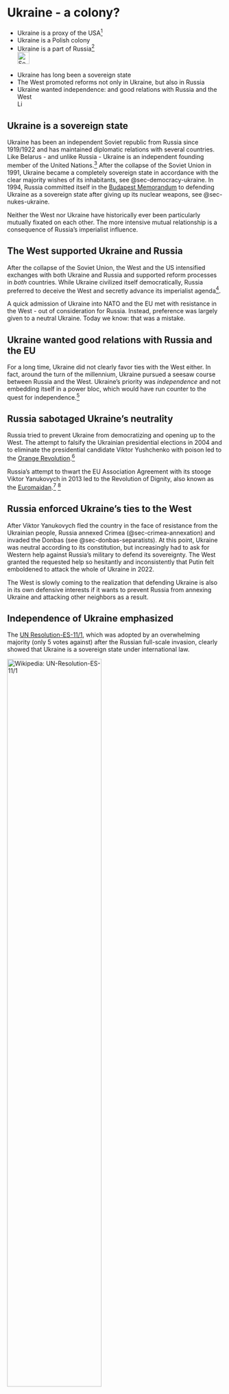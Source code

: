# Ukraine - a colony? {#sec-colonies-ukraine}

::: {.callout-caution title=“Myth”}
- Ukraine is a proxy of the USA[^colonies-ukraine-5]
- Ukraine is a Polish colony
- Ukraine is a part of Russia[^colonies-ukraine-8]
[<br>![Search for topic in EUvsDisinfo](../all_common_img/EUvsDisinfo_400x240.jpg){height=2em}](https://euvsdisinfo.eu/disinformation-cases/?text=colonies%20ukraine&sort=relevance)
:::

::: {.callout-tip title=“Truth”}
- Ukraine has long been a sovereign state
- The West promoted reforms not only in Ukraine, but also in Russia
- Ukraine wanted independence: and good relations with Russia and the West
[<br>![Link to Wikipedia](../all_common_img/Wikipedia.png){height=1em}](https://en.wikipedia.org/wiki/Ukraine)
:::


## Ukraine is a sovereign state

Ukraine has been an independent Soviet republic from Russia since 1919/1922 and has maintained diplomatic relations with several countries. Like Belarus - and unlike Russia - Ukraine is an independent founding member of the United Nations.[^colonies-ukraine-1] After the collapse of the Soviet Union in 1991, Ukraine became a completely sovereign state in accordance with the clear majority wishes of its inhabitants, see @sec-democracy-ukraine. In 1994, Russia committed itself in the [Budapest Memorandum](https://en.wikipedia.org/wiki/Budapest_Memorandum) to defending Ukraine as a sovereign state after giving up its nuclear weapons, see @sec-nukes-ukraine. 

Neither the West nor Ukraine have historically ever been particularly mutually fixated on each other. The more intensive mutual relationship is a consequence of Russia's imperialist influence.


## The West supported Ukraine and Russia

After the collapse of the Soviet Union, the West and the US intensified exchanges with both Ukraine and Russia and supported reform processes in _both_ countries.  While Ukraine civilized itself democratically, Russia preferred to deceive the West and secretly advance its imperialist agenda[^colonies-ukraine-4].

A quick admission of Ukraine into NATO and the EU met with resistance in the West - out of consideration for Russia. Instead, preference was largely given to a neutral Ukraine. Today we know: that was a mistake.


## Ukraine wanted good relations with Russia and the EU

For a long time, Ukraine did not clearly favor ties with the West either. In fact, around the turn of the millennium, Ukraine pursued a seesaw course between Russia and the West. Ukraine's priority was _independence_ and not embedding itself in a power bloc, which would have run counter to the quest for independence.[^colonies-ukraine-3]


## Russia sabotaged Ukraine's neutrality

Russia tried to prevent Ukraine from democratizing and opening up to the West. The attempt to falsify the Ukrainian presidential elections in 2004 and to eliminate the presidential candidate Viktor Yushchenko with poison led to the [Orange Revolution](https://en.wikipedia.org/wiki/Orange_Revolution).[^colonies-ukraine-2]

Russia's attempt to thwart the EU Association Agreement with its stooge Viktor Yanukovych in 2013 led to the Revolution of Dignity, also known as the [Euromaidan](https://en.wikipedia.org/wiki/Euromaidan).[^colonies-ukraine-6] [^colonies-ukraine-7]


## Russia enforced Ukraine's ties to the West

After Viktor Yanukovych fled the country in the face of resistance from the Ukrainian people, Russia annexed Crimea (@sec-crimea-annexation) and invaded the Donbas (see @sec-donbas-separatists). At this point, Ukraine was neutral according to its constitution, but increasingly had to ask for Western help against Russia's military to defend its sovereignty. The West granted the requested help so hesitantly and inconsistently that Putin felt emboldened to attack the whole of Ukraine in 2022.

The West is slowly coming to the realization that defending Ukraine is also in its own defensive interests if it wants to prevent Russia from annexing Ukraine and attacking other neighbors as a result.


## Independence of Ukraine emphasized

The [UN Resolution-ES-11/1](https://en.wikipedia.org/wiki/United_Nations_General_Assembly_Resolution_ES-11/1), which was adopted by an overwhelming majority (only 5 votes against) after the Russian full-scale invasion, clearly showed that Ukraine is a sovereign state under international law. 

[![Wikipedia: UN-Resolution-ES-11/1](UN-Resolution-ES-11-1.jpg){width="66%"}](https://en.wikipedia.org/wiki/United_Nations_General_Assembly_Resolution_ES-11/1)




[^colonies-ukraine-1]: Die Entwicklung der Mitgliedschaft in den Vereinten Nationen. (1945). UNRIC - Regionales Informationszentrum der Vereinten Nationen. [https://unric.org/de/entwicklung-mitgliedschaft/](https://unric.org/de/entwicklung-mitgliedschaft/)

[^colonies-ukraine-2]: Eduard Klein (2005) Orange Revolution Ukraine 2004, Landeszentrale für politische Bildung Baden-Würtemberg. [https://osteuropa.lpb-bw.de/orange-revolution-ukraine](https://osteuropa.lpb-bw.de/orange-revolution-ukraine)

[^colonies-ukraine-3]: Juri Durkot (2005) DER SCHWIERIGE BALANCEAKT ZWISCHEN EUROPA UND RUSSLAND - Europäische Perspektiven der Ukraine. DER BÜRGER IM STAAT 55. Jahrgang Heft 4, S. 186 - 190.  [https://www.buergerundstaat.de/4_05/bis04_05.pdf#page=28](https://www.buergerundstaat.de/4_05/bis04_05.pdf#page=28)

[^colonies-ukraine-4]: Peter W. Schulze (2005) RUSSLAND UNTER PUTIN Good-bye Putin. DER BÜRGER IM STAAT 55. Jahrgang Heft 4, S. 208-215. [https://www.buergerundstaat.de/4_05/bis04_05.pdf#page=50](https://www.buergerundstaat.de/4_05/bis04_05.pdf#page=50)

[^colonies-ukraine-5]:  Gerhard Simon (2023) Die Ukraine wird von Amerika gesteuert. In: N. Pryhornytska, K. Pavlova, ed. Ukraine im Fokus. Propaganda erkennen, Fakten verstehen. Berlin: CRISP.

[^colonies-ukraine-6]:  Steffen Dobbert  (2022). Ukraine verstehen, Kapitel 14: "Der unbändige Wille einer Nation: Volksaufstand der Würde und Euromaidan-Revolution". Klett-Cotta.

[^colonies-ukraine-7]:  Der Euromaidan und die Folgen. (2023) Bundeszentrale für politische Bildung.  [https://www.bpb.de/kurz-knapp/taegliche-dosis-politik/542894/der-euromaidan-und-die-folgen/](https://www.bpb.de/kurz-knapp/taegliche-dosis-politik/542894/der-euromaidan-und-die-folgen/)

[^colonies-ukraine-8]: Nico Lange (2024) Aber die NATO! 10 populäre Mythen über Putins Krieg gegen die Ukraine, Kapitel 8. Münchener Sicherheitskonferenz, Zeitenwende on tour.  [https://securityconference.org/assets/user_upload/MSC_Aber_die_NATO_10_Mythen.pdf#page=32](https://securityconference.org/assets/user_upload/MSC_Aber_die_NATO_10_Mythen.pdf#page=32)
